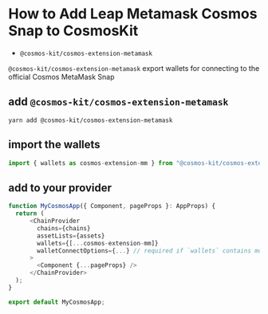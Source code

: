 # How to Add Leap Metamask Cosmos Snap to CosmosKit

- `@cosmos-kit/cosmos-extension-metamask`

`@cosmos-kit/cosmos-extension-metamask` export wallets for connecting to the official Cosmos MetaMask Snap

## add `@cosmos-kit/cosmos-extension-metamask`

```
yarn add @cosmos-kit/cosmos-extension-metamask
```

## import the wallets

```js
import { wallets as cosmos-extension-mm } from "@cosmos-kit/cosmos-extension-metamask";
```

## add to your provider

```js
function MyCosmosApp({ Component, pageProps }: AppProps) {
  return (
      <ChainProvider
        chains={chains}
        assetLists={assets}
        wallets={[...cosmos-extension-mm]}
        walletConnectOptions={...} // required if `wallets` contains mobile wallets
      >
        <Component {...pageProps} />
      </ChainProvider>
  );
}

export default MyCosmosApp;
```
